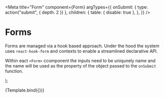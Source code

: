 
<Meta
  title="Form"
  component={Form}
  argTypes={{
    onSubmit: { type: action("submit", { depth: 2 }) },
    children: {
      table: { disable: true },
    },
  }}
/>

# Forms

Forms are managed via a hook based approach. Under the hood the system uses `react-hook-form` and contexts to enable a
streamlined declarative API.

Within eact `<Form>` ccomponent the inputs need to be uniqunely name and the name will be used as the property of the
object passed to the `onSubmit` function.

  <Form {...args}>
    <TextInput name="testInput" placeholder="Enter some text ..." />
    <SubmitInput display="Submit" />
  </Form>
);

<Story name="Form">{Template.bind({})}</Story>
